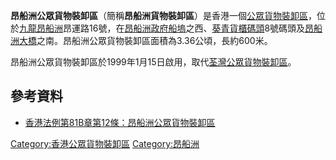 '''昂船洲公眾貨物裝卸區'''（簡稱'''昂船洲貨物裝卸區'''）是香港一個[[公眾貨物裝卸區|公眾貨物裝卸區]]，位於[[九龍|九龍]][[昂船洲|昂船洲]]昂運路16號，在[[昂船洲政府船塢|昂船洲政府船塢]]之西、[[葵青貨櫃碼頭|葵青貨櫃碼頭]]8號碼頭及[[昂船洲大橋|昂船洲大橋]]之南。昂船洲公眾貨物裝卸區面積為3.36公頃，長約600米。

昂船洲公眾貨物裝卸區於1999年1月15日啟用，取代[[荃灣公眾貨物裝卸區|荃灣公眾貨物裝卸區]]。

==參考資料==
*[https://www.elegislation.gov.hk/hk/s81B!zh-Hant-hk/s12 香港法例第81B章第12條：昂船洲公眾貨物裝卸區]

[[Category:香港公眾貨物裝卸區|Category:香港公眾貨物裝卸區]]
[[Category:昂船洲|Category:昂船洲]]